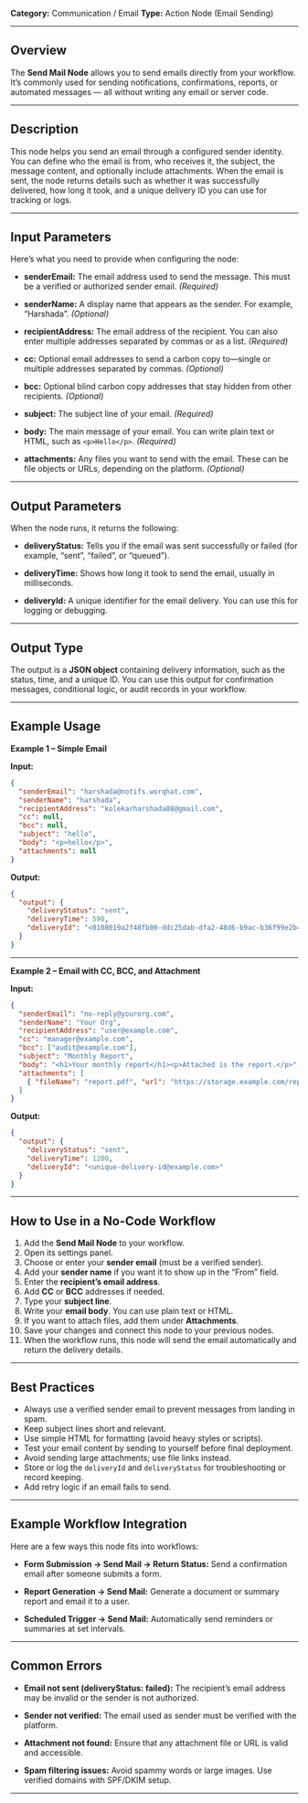 
**Category:** Communication / Email
**Type:** Action Node (Email Sending)

---

## Overview

The **Send Mail Node** allows you to send emails directly from your workflow.
It’s commonly used for sending notifications, confirmations, reports, or automated messages — all without writing any email or server code.

---

## Description

This node helps you send an email through a configured sender identity. You can define who the email is from, who receives it, the subject, the message content, and optionally include attachments.
When the email is sent, the node returns details such as whether it was successfully delivered, how long it took, and a unique delivery ID you can use for tracking or logs.

---

## Input Parameters

Here’s what you need to provide when configuring the node:

* **senderEmail:**
  The email address used to send the message. This must be a verified or authorized sender email. *(Required)*

* **senderName:**
  A display name that appears as the sender. For example, “Harshada”. *(Optional)*

* **recipientAddress:**
  The email address of the recipient. You can also enter multiple addresses separated by commas or as a list. *(Required)*

* **cc:**
   Optional email addresses to send a carbon copy to—single or multiple addresses separated by commas. *(Optional)*

* **bcc:**
  Optional blind carbon copy addresses that stay hidden from other recipients. *(Optional)*

* **subject:**
  The subject line of your email. *(Required)*

* **body:**
  The main message of your email. You can write plain text or HTML, such as `<p>Hello</p>`. *(Required)*

* **attachments:**
  Any files you want to send with the email. These can be file objects or URLs, depending on the platform. *(Optional)*

---

## Output Parameters

When the node runs, it returns the following:

* **deliveryStatus:**
  Tells you if the email was sent successfully or failed (for example, “sent”, “failed”, or “queued”).

* **deliveryTime:**
  Shows how long it took to send the email, usually in milliseconds.

* **deliveryId:**
  A unique identifier for the email delivery. You can use this for logging or debugging.

---

## Output Type

The output is a **JSON object** containing delivery information, such as the status, time, and a unique ID. You can use this output for confirmation messages, conditional logic, or audit records in your workflow.

---

## Example Usage

**Example 1 – Simple Email**

**Input:**

```json
{
  "senderEmail": "harshada@notifs.worqhat.com",
  "senderName": "harshada",
  "recipientAddress": "kolekarharshada08@gmail.com",
  "cc": null,
  "bcc": null,
  "subject": "hello",
  "body": "<p>hello</p>",
  "attachments": null
}
```

**Output:**

```json
{
  "output": {
    "deliveryStatus": "sent",
    "deliveryTime": 590,
    "deliveryId": "<0108019a2f48fb00-ddc25dab-dfa2-48d6-b9ac-b36f99e2b43b-000000@ap-southeast-2.worqhat.com>"
  }
}
```

---

**Example 2 – Email with CC, BCC, and Attachment**

**Input:**

```json
{
  "senderEmail": "no-reply@yourorg.com",
  "senderName": "Your Org",
  "recipientAddress": "user@example.com",
  "cc": "manager@example.com",
  "bcc": ["audit@example.com"],
  "subject": "Monthly Report",
  "body": "<h1>Your monthly report</h1><p>Attached is the report.</p>",
  "attachments": [
    { "fileName": "report.pdf", "url": "https://storage.example.com/report.pdf" }
  ]
}
```

**Output:**

```json
{
  "output": {
    "deliveryStatus": "sent",
    "deliveryTime": 1200,
    "deliveryId": "<unique-delivery-id@example.com>"
  }
}
```

---

## How to Use in a No-Code Workflow

1. Add the **Send Mail Node** to your workflow.
2. Open its settings panel.
3. Choose or enter your **sender email** (must be a verified sender).
4. Add your **sender name** if you want it to show up in the “From” field.
5. Enter the **recipient’s email address**.
6. Add **CC** or **BCC** addresses if needed.
7. Type your **subject line**.
8. Write your **email body**. You can use plain text or HTML.
9. If you want to attach files, add them under **Attachments**.
10. Save your changes and connect this node to your previous nodes.
11. When the workflow runs, this node will send the email automatically and return the delivery details.

---

## Best Practices

* Always use a verified sender email to prevent messages from landing in spam.
* Keep subject lines short and relevant.
* Use simple HTML for formatting (avoid heavy styles or scripts).
* Test your email content by sending to yourself before final deployment.
* Avoid sending large attachments; use file links instead.
* Store or log the `deliveryId` and `deliveryStatus` for troubleshooting or record keeping.
* Add retry logic if an email fails to send.

---

## Example Workflow Integration

Here are a few ways this node fits into workflows:

* **Form Submission → Send Mail → Return Status:**
  Send a confirmation email after someone submits a form.

* **Report Generation → Send Mail:**
  Generate a document or summary report and email it to a user.

* **Scheduled Trigger → Send Mail:**
  Automatically send reminders or summaries at set intervals.

---

## Common Errors

* **Email not sent (deliveryStatus: failed):**
  The recipient’s email address may be invalid or the sender is not authorized.

* **Sender not verified:**
  The email used as sender must be verified with the platform.

* **Attachment not found:**
  Ensure that any attachment file or URL is valid and accessible.

* **Spam filtering issues:**
  Avoid spammy words or large images. Use verified domains with SPF/DKIM setup.

---

